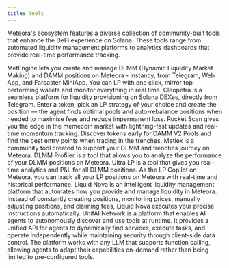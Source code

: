 ```yaml
---
title: Tools
---
```


Meteora's ecosystem features a diverse collection of community-built tools that enhance the DeFi experience on Solana. These tools range from automated liquidity management platforms to analytics dashboards that provide real-time performance tracking.

<CardGroup cols={1}>
  <Card title="Metengine" img="/images/resources/community/tools/metengine-banner.jpeg" href="https://www.metengine.xyz/">
    MetEngine lets you create and manage DLMM (Dynamic Liquidity Market Making) and DAMM positions on Meteora - instantly, from Telegram, Web App, and Farcaster MiniApp. You can LP with one click, mirror top-performing wallets and monitor everything in real time.
  </Card>
  <Card title="Cleopetra" img="/images/resources/community/tools/cleopetra-banner.jpeg" href="https://docs.cleopetra.fun/welcome">
    Cleopetra is a seamless platform for liquidity provisioning on Solana DEXes, directly from Telegram. Enter a token, pick an LP strategy of your choice and create the position — the agent finds optimal pools and auto-rebalance positions when needed to maximise fees and reduce impermanent loss.
  </Card>
  <Card title="Rocketscan" img="/images/resources/community/tools/rocketscan-banner.png" href="https://rocketscan.fun/">
    Rocket Scan gives you the edge in the memecoin market with lightning-fast updates and real-time momentum tracking. Discover tokens early for DAMM V2 Pools and find the best entry points when trading in the trenches.
  </Card>
   <Card title="Metlex" img="/images/resources/community/tools/metlex-banner.png" href="https://www.metlex.io/">
    Metlex is a community tool created to support your DLMM and trenches journey on Meteora.
  </Card>
  <Card title="DLMM Profit Analysis By Geeklad"img="/images/resources/community/tools/dlmm-profit-analysis-banner.png" href="https://geeklad.github.io/meteora-profit-analysis/">
    DLMM Profiler is a tool that allows you to analyze the performance of your DLMM positions on Meteora.
  </Card>
  <Card title="Ultra LP" img="/images/resources/community/tools/ultralp-banner.jpeg" href="https://www.ultralp.com/">
    Ultra LP is a tool that gives you real-time analytics and P&L for all DLMM positions. As the LP Copilot on Meteora, you can track all your LP positions on Meteora with real-time and historical performance.
  </Card>
    <Card title="Liquid Nova" img="/images/resources/community/tools/liquidnova-banner.jpeg" href="https://liquidnova.app/">
    Liquid Nova is an intelligent liquidity management platform that automates how you provide and manage liquidity in Meteora. Instead of constantly creating positions, monitoring prices, manually adjusting positions, and claiming fees, Liquid Nova executes your precise instructions automatically. 
  </Card>
   <Card title="UnifAI Network" img="/images/resources/community/tools/unifai-banner.jpeg" href="https://unifai.network/">
    UnifAI Network is a platform that enables AI agents to autonomously discover and use tools at runtime. It provides a unified API for agents to dynamically find services, execute tasks, and operate independently while maintaining security through client-side data control. The platform works with any LLM that supports function calling, allowing agents to adapt their capabilities on-demand rather than being limited to pre-configured tools.
  </Card>
</CardGroup>